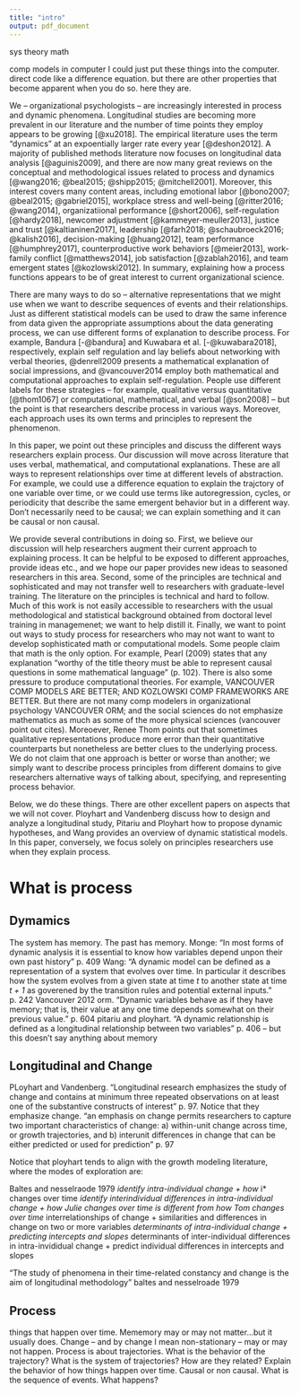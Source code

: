 ```yaml
---
title: "intro"
output: pdf_document
---
```


sys theory
math

comp models in computer
I could just put these things into the computer. direct code like a difference equation. but there are other properties that become apparent when you do so. here they are.


We -- organizational psychologists -- are increasingly interested in process and dynamic phenomena. Longitudinal studies are becoming more prevalent in our literature and the number of time points they employ appears to be growing [@xu2018]. The empirical literature uses the term "dynamics" at an expoentially larger rate every year [@deshon2012]. A majority of published methods literature now focuses on longitudinal data analysis [@aguinis2009], and there are now many great reviews on the conceptual and methodological issues related to process and dynamics [@wang2016; @beal2015; @shipp2015; @mitchell2001]. Moreover, this interest covers many content areas, including emotional labor [@bono2007; @beal2015; @gabriel2015], workplace stress and well-being [@ritter2016; @wang2014], organizatiional performance [@short2006], self-regulation [@hardy2018], newcomer adjustment [@kammeyer-meuller2013], justice and trust [@kaltianinen2017], leadership [@farh2018; @schaubroeck2016; @kalish2016], decision-making [@huang2012], team performance [@humphrey2017], counterproductive work behaviors [@meier2013], work-family conflict [@matthews2014], job satisfaction [@zablah2016], and team emergent states [@kozlowski2012]. In summary, explaining how a process functions appears to be of great interest to current organizational science. 

There are many ways to do so -- alternative representations that we might use when we want to describe sequences of events and their relationships. Just as different statistical models can be used to draw the same inference from data given the appropriate assumptions about the data generating process, we can use different forms of explanation to describe process. For example, Bandura [-@bandura] and Kuwabara et al. [-@kuwabara2018], respectively, explain self regulation and lay beliefs about networking with verbal theories, @denrell2009 presents a mathematical explanation of social impressions, and @vancouver2014 employ both mathematical and computational approaches to explain self-regulation. People use different labels for these strategies -- for example, qualitative versus quantitative [@thom1067] or computational, mathematical, and verbal [@son2008] -- but the point is that researchers describe process in various ways. Moreover, each approach uses its own terms and principles to represent the phenomenon.

In this paper, we point out these principles and discuss the different ways researchers explain process. Our discussion will move across literature that uses verbal, mathematical, and computational explanations. These are all ways to represent relationships over time at different levels of abstraction. For example, we could use a difference equation to explain the trajctory of one variable over time, or we could use terms like autoregression, cycles, or periodicity that describe the same emergent behavior but in a different way. Don't necessarily need to be causal; we can explain something and it can be causal or non causal.

We provide several contributions in doing so. First, we believe our discussion will help researchers augment their current approach to explaining process. It can be helpful to be exposed to different approaches, provide ideas etc., and we hope our paper provides new ideas to seasoned researchers in this area. Second, some of the principles are technical and sophisticated and may not transfer well to researchers with graduate-level training. The literature on the principles is technical and hard to follow. Much of this work is not easily accessible to researchers with the usual methodological and statistical background obtained from doctoral level training in managemenet; we want to help distill it. Finally, we want to point out ways to study process for researchers who may not want to want to develop sophisticated math or computational models. Some people claim that math is the only option. For example, Pearl (2009) states that any explanation "worthy of the title theory must be able to represent causal questions in some mathematical language" (p. 102). There is also some pressure to produce computational theories. For example, VANCOUVER COMP MODELS ARE BETTER; AND KOZLOWSKI COMP FRAMEWORKS ARE BETTER.
But there are not many comp modelers in organizational psychology VANCOUVER ORM; and the social sciences do not emphasize mathematics as much as some of the more physical sciences (vancouver point out cites). Moreoever, Renee Thom points out that sometimes qualitative representations produce more error than their quantitative counterparts but nonetheless are better clues to the underlying process. We do not claim that one approach is better or worse than another; we simply want to describe process principles from different domains to give researchers alternative ways of talking about, specifying, and representing process behavior. 

Below, we do these things. There are other excellent papers on aspects that we will not cover. Ployhart and Vandenberg discuss how to design and analyze a longitudinal study, Pitariu and Ployhart how to propose dynamic hypotheses, and Wang provides an overview of dynamic statistical models. In this paper, conversely, we focus solely on principles researchers use when they explain process. 

# What is process

## Dymamics

The system has memory. The past has memory. 
Monge: "In most forms of dynamic analysis it is essential to know how variables depend unpon their own past history" p. 409
Wang: "A dynamic model can be defined as a representation of a system that evolves over time. In particular it describes how the system evolves from a given state at time *t* to another state at time *t + 1* as goverened by the transition rules and potential external inputs." p. 242
Vancouver 2012 orm. "Dynamic variables behave as if they have memory; that is, their value at any one time depends somewhat on their previous value." p. 604
pitariu and ployhart. "A dynamic relationship is defined as a longitudinal relationship between two variables" p. 406 -- but this doesn't say anything about memory

## Longitudinal and Change

PLoyhart and Vandenberg. "Longitudinal research emphasizes the study of change and contains at minimum three repeated observations on at least one of the substantive constructs of interest" p. 97. Notice that they emphasize change. "an emphasis on change permits researchers to capture two important characteristics of change: a) within-unit change across time, or growth trajectories, and b) interunit differences in change that can be either predicted or used for prediction" p. 97

Notice that ployhart tends to align with the growth modeling literature, where the modes of exploration are:

Baltes and nesselraode 1979
*identify intra-individual change
  + how *i* changes over time
*identify interindividual differences in intra-individual change
  + how Julie changes over time is different from how Tom changes over time
*interrelationships of change
  + similarities and differences in change on two or more variables
*determinants of intra-individual change
  + predicting intercepts and slopes
*determinants of inter-individual differences in intra-invididual change
  + predict individual differences in intercepts and slopes

"The study of phenomena in their time-related constancy and change is the aim of longitudinal methodology" baltes and nesselroade 1979

## Process

things that happen over time. Mememory may or may not matter...but it usually does. Change -- and by change I mean non-stationary -- may or may not happen.
Process is about trajectories. What is the behavior of the trajectory? What is the system of trajectories? How are they related?
Explain the behavior of how things happen over time. Causal or non causal. What is the sequence of events. What happens?

